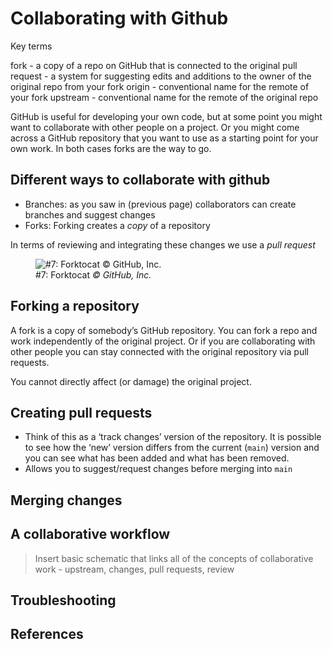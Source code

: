 # Collaborating with Github

Key terms

fork - a copy of a repo on GitHub that is connected to the original
pull request - a system for suggesting edits and additions to the owner of the original repo from your fork
origin - conventional name for the remote of your fork
upstream - conventional name for the remote of the original repo

GitHub is useful for developing your own code, but at some point you might want to collaborate with other people on a project. Or you might come across a GitHub repository that you want to use as a starting point for your own work. In both cases forks are the way to go.

## Different ways to collaborate with github

-   Branches: as you saw in (previous page) collaborators can create branches and suggest changes
-   Forks: Forking creates a *copy* of a repository

In terms of reviewing and integrating these changes we use a *pull request*

::: {.column-margin}
![#7: Forktocat *© GitHub, Inc.*](assets/octocats/forktocat.jpg)
:::

## Forking a repository

A fork is a copy of somebody’s GitHub repository. You can fork a repo and work independently of the original project. Or if you are collaborating with other people you can stay connected with the original repository via pull requests.

You cannot directly affect (or damage) the original project.

## Creating pull requests

-   Think of this as a 'track changes' version of the repository. It is possible to see how the 'new' version differs from the current (`main`) version and you can see what has been added and what has been removed.
-   Allows you to suggest/request changes before merging into `main`

## Merging changes

## A collaborative workflow

> Insert basic schematic that links all of the concepts of collaborative work - upstream, changes, pull requests, review

## Troubleshooting

## References {.unnumbered}

::: {#refs}
:::